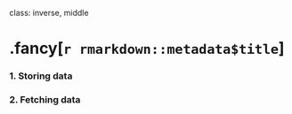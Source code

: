 
class: inverse, middle

# .fancy[`r rmarkdown::metadata$title`]

### 1. Storing data
### 2. Fetching data

